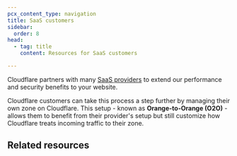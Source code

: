 ```yaml
---
pcx_content_type: navigation
title: SaaS customers
sidebar:
  order: 8
head:
  - tag: title
    content: Resources for SaaS customers

---
```



Cloudflare partners with many [SaaS providers](/cloudflare-for-platforms/cloudflare-for-saas/saas-customers/provider-guides/) to extend our performance and security benefits to your website.

Cloudflare customers can take this process a step further by managing their own zone on Cloudflare. This setup - known as **Orange-to-Orange (O2O)** - allows them to benefit from their provider's setup but still customize how Cloudflare treats incoming traffic to their zone.

## Related resources

<DirectoryListing />
